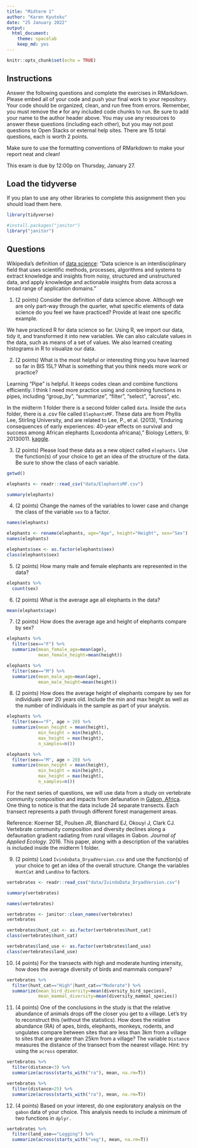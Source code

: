 ```yaml
---
title: "Midterm 1"
author: "Karen Kyutoku"
date: "25 January 2022"
output:
  html_document: 
    theme: spacelab
    keep_md: yes
---
```


```r
knitr::opts_chunk$set(echo = TRUE)
```

## Instructions
Answer the following questions and complete the exercises in RMarkdown. Please embed all of your code and push your final work to your repository. Your code should be organized, clean, and run free from errors. Remember, you must remove the `#` for any included code chunks to run. Be sure to add your name to the author header above. You may use any resources to answer these questions (including each other), but you may not post questions to Open Stacks or external help sites. There are 15 total questions, each is worth 2 points.  

Make sure to use the formatting conventions of RMarkdown to make your report neat and clean!  

This exam is due by 12:00p on Thursday, January 27.  

## Load the tidyverse
If you plan to use any other libraries to complete this assignment then you should load them here.
```r
library(tidyverse)
```
```r
#install.packages("janitor")
library("janitor")
```

## Questions  
Wikipedia's definition of [data science](https://en.wikipedia.org/wiki/Data_science): "Data science is an interdisciplinary field that uses scientific methods, processes, algorithms and systems to extract knowledge and insights from noisy, structured and unstructured data, and apply knowledge and actionable insights from data across a broad range of application domains."  

1. (2 points) Consider the definition of data science above. Although we are only part-way through the quarter, what specific elements of data science do you feel we have practiced? Provide at least one specific example.  

We have practiced R for data science so far. Using R, we import our data, tidy it, and transformed it into new variables. We can also calculate values in the data, such as means of a set of values. We also learned creating histograms in R to visualize our data.

2. (2 points) What is the most helpful or interesting thing you have learned so far in BIS 15L? What is something that you think needs more work or practice?  

Learning "Pipe" is helpful. It keeps codes clean and combine functions efficiently. I think I need more practice using and combining functions in pipes, including "group_by", "summarize", "filter", "select", "across", etc.

In the midterm 1 folder there is a second folder called `data`. Inside the `data` folder, there is a .csv file called `ElephantsMF`. These data are from Phyllis Lee, Stirling University, and are related to Lee, P., et al. (2013), "Enduring consequences of early experiences: 40-year effects on survival and success among African elephants (Loxodonta africana)," Biology Letters, 9: 20130011. [kaggle](https://www.kaggle.com/mostafaelseidy/elephantsmf).  

3. (2 points) Please load these data as a new object called `elephants`. Use the function(s) of your choice to get an idea of the structure of the data. Be sure to show the class of each variable.

```r
getwd()
```
```r
elephants <- readr::read_csv("data/ElephantsMF.csv")
```
```r
summary(elephants)
```

4. (2 points) Change the names of the variables to lower case and change the class of the variable `sex` to a factor.

```r
names(elephants)
```
```r
elephants <- rename(elephants, age="Age", height="Height", sex="Sex")
names(elephants)
```
```r
elephants$sex <- as.factor(elephants$sex)
class(elephants$sex)
```

5. (2 points) How many male and female elephants are represented in the data?

```r
elephants %>% 
  count(sex)
```

6. (2 points) What is the average age all elephants in the data?

```r
mean(elephants$age)
```

7. (2 points) How does the average age and height of elephants compare by sex?

```r
elephants %>% 
  filter(sex=="F") %>% 
  summarize(mean_female_age=mean(age),
            mean_female_height=mean(height))
```
```r
elephants %>% 
  filter(sex=="M") %>% 
  summarize(mean_male_age=mean(age),
            mean_male_height=mean(height))
```

8. (2 points) How does the average height of elephants compare by sex for individuals over 20 years old. Include the min and max height as well as the number of individuals in the sample as part of your analysis.  

```r
elephants %>% 
  filter(sex=="F", age > 20) %>% 
  summarize(mean_height = mean(height),
            min_height = min(height),
            max_height = max(height),
            n_samples=n())
```
```r
elephants %>% 
  filter(sex=="M", age > 20) %>% 
  summarize(mean_height = mean(height),
            min_height = min(height),
            max_height = max(height),
            n_samples=n())
```

For the next series of questions, we will use data from a study on vertebrate community composition and impacts from defaunation in [Gabon, Africa](https://en.wikipedia.org/wiki/Gabon). One thing to notice is that the data include 24 separate transects. Each transect represents a path through different forest management areas.  

Reference: Koerner SE, Poulsen JR, Blanchard EJ, Okouyi J, Clark CJ. Vertebrate community composition and diversity declines along a defaunation gradient radiating from rural villages in Gabon. _Journal of Applied Ecology_. 2016. This paper, along with a description of the variables is included inside the midterm 1 folder.  

9. (2 points) Load `IvindoData_DryadVersion.csv` and use the function(s) of your choice to get an idea of the overall structure. Change the variables `HuntCat` and `LandUse` to factors.

```r
vertebrates <- readr::read_csv("data/IvindoData_DryadVersion.csv")
```
```r
summary(vertebrates)
```
```r
names(vertebrates)
```
```r
vertebrates <- janitor::clean_names(vertebrates)
vertebrates
```
```r
vertebrates$hunt_cat <- as.factor(vertebrates$hunt_cat)
class(vertebrates$hunt_cat)
```
```r
vertebrates$land_use <- as.factor(vertebrates$land_use)
class(vertebrates$land_use)
```

10. (4 points) For the transects with high and moderate hunting intensity, how does the average diversity of birds and mammals compare?

```r
vertebrates %>% 
  filter(hunt_cat=="High"|hunt_cat=="Moderate") %>% 
  summarize(mean_bird_diversity=mean(diversity_bird_species),
            mean_mammal_diversity=mean(diversity_mammal_species))
```

11. (4 points) One of the conclusions in the study is that the relative abundance of animals drops off the closer you get to a village. Let's try to reconstruct this (without the statistics). How does the relative abundance (RA) of apes, birds, elephants, monkeys, rodents, and ungulates compare between sites that are less than 3km from a village to sites that are greater than 25km from a village? The variable `Distance` measures the distance of the transect from the nearest village. Hint: try using the `across` operator.  

```r
vertebrates %>% 
  filter(distance<3) %>% 
  summarize(across(starts_with("ra"), mean, na.rm=T))
```
```r
vertebrates %>% 
  filter(distance>25) %>% 
  summarize(across(starts_with("ra"), mean, na.rm=T))
```

12. (4 points) Based on your interest, do one exploratory analysis on the `gabon` data of your choice. This analysis needs to include a minimum of two functions in `dplyr.`

```r
vertebrates %>% 
  filter(land_use=="Logging") %>% 
  summarize(across(starts_with("veg"), mean, na.rm=T))
```

